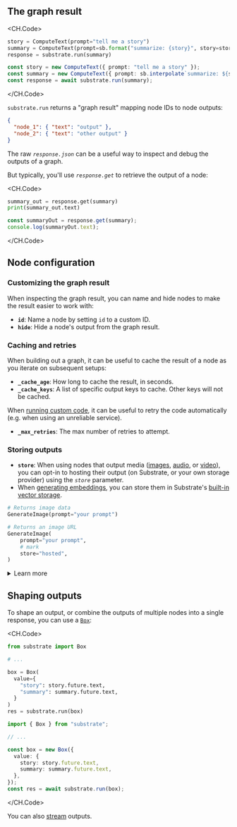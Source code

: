 
## The graph result

<CH.Code>

```python Python
story = ComputeText(prompt="tell me a story")
summary = ComputeText(prompt=sb.format("summarize: {story}", story=story.future.text))
response = substrate.run(summary)
```

```typescript TypeScript
const story = new ComputeText({ prompt: "tell me a story" });
const summary = new ComputeText({ prompt: sb.interpolate`summarize: ${story.future.text}` });
const response = await substrate.run(summary);
```

</CH.Code>

`substrate.run` returns a "graph result" mapping node IDs to node outputs:

```json response.json
{
  "node_1": { "text": "output" },
  "node_2": { "text": "other output" }
}
```

The raw _`response.json`_ can be a useful way to inspect and debug the outputs of a graph.

But typically, you'll use _`response.get`_ to retrieve the output of a node:

<CH.Code>

```python Python
summary_out = response.get(summary)
print(summary_out.text)
```

```typescript TypeScript
const summaryOut = response.get(summary);
console.log(summaryOut.text);
```

</CH.Code>

## Node configuration

### Customizing the graph result

When inspecting the graph result, you can name and hide nodes to make the result easier to work with:

- **`id`**: Name a node by setting `id` to a custom ID.
- **`hide`**: Hide a node's output from the graph result.

### Caching and retries

When building out a graph, it can be useful to cache the result of a node as you iterate on subsequent setups:

- **`_cache_age`**: How long to cache the result, in seconds.
- **`_cache_keys`**: A list of specific output keys to cache. Other keys will not be cached.

When [running custom code](/reference/run-python), it can be useful to retry the code automatically (e.g. when using an unreliable service).

- **`_max_retries`**: The max number of retries to attempt.

### Storing outputs

- **`store`**: When using nodes that output media ([images](https://substrate.run/nodes#GenerateImage), [audio](https://substrate.run/nodes#GenerateSpeech), or [video](https://substrate.run/nodes#StableVideoDiffusion)), you can opt-in to hosting their output (on Substrate, or your own storage provider) using the _`store`_ parameter.
- When [generating embeddings](https://substrate.run/nodes#EmbedText), you can store them in Substrate's [built-in vector storage](/guides/vector-stores).

```python
# Returns image data
GenerateImage(prompt="your prompt")

# Returns an image URL
GenerateImage(
    prompt="your prompt",
    # mark
    store="hosted",
)
```

<details>
<summary>Learn more</summary>

- Use _`store: "hosted"`_ to host the image on Substrate.
- Use _`store: "s3://..."`_ to host on your own storage. See [External files](/reference/external-files) to learn more.

Without the `store` parameter:

- Nodes with image output return base 64-encoded JPEG data

```json
"image_uri": "data:image/jpeg;base64,/9j/4kZJRBAQYABAAD/4QYRXhpZgAA0AKAA1IBEAAAPEAAAAASg..."
```

- Nodes with audio output return base 64-encoded WAV data

```json
"audio_uri": "data:audio/wav;base64,/9j/4QSkZJRgABAQEAYAAAD/BYRXhpZgAATU0A1ABIBAAAFAAAASg..."
```

</details>

## Shaping outputs

To shape an output, or combine the outputs of multiple nodes into a single response, you can use a [`Box`](/reference/box):

<CH.Code>

```python Python
from substrate import Box

# ...

box = Box(
  value={
    "story": story.future.text,
    "summary": summary.future.text,
  }
)
res = substrate.run(box)
```

```typescript TypeScript
import { Box } from "substrate";

// ...

const box = new Box({
  value: {
    story: story.future.text,
    summary: summary.future.text,
  },
});
const res = await substrate.run(box);
```

</CH.Code>

You can also [stream](/reference/streaming) outputs.

